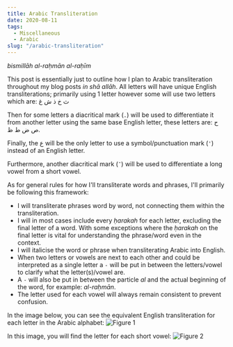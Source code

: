 ```yaml
---
title: Arabic Transliteration
date: 2020-08-11
tags:
  - Miscellaneous
  - Arabic
slug: "/arabic-transliteration"
---
```


*bismillāh al-raḥmān al-raḥīm*

This post is essentially just to outline how I plan to Arabic transliteration throughout my blog posts *in shā allāh*. All letters will have unique English transliterations; primarily using 1 letter however some will use two letters which are: ث خ ذ ش غ

Then for some letters a diacritical mark (`.`) will be used to differentiate it from another letter using the same base English letter, these letters are: ح ص ض ط ظ.

Finally, the ع will be the only letter to use a symbol/punctuation mark (`'`) instead of an English letter.

Furthermore, another diacritical mark (`¯`) will be used to differentiate a long vowel from a short vowel.

As for general rules for how I'll transliterate words and phrases, I'll primarily be following this framework:
- I will transliterate phrases word by word, not connecting them within the transliteration.
- I will in most cases include every *ḥarakah* for each letter, excluding the final letter of a word. With some exceptions where the *ḥarakah* on the final letter is vital for understanding the phrase/word even in the context.
- I will italicise the word or phrase when transliterating Arabic into English.
- When two letters or vowels are next to each other and could be interpreted as a single letter a `-` will be put in between the letters/vowel to clarify what the letter(s)/vowel are.
- A `-` will also be put in between the particle *al* and the actual beginning of the word, for example: *al-raḥmān*.
- The letter used for each vowel will always remain consistent to prevent confusion.

In the image below, you can see the equivalent English transliteration for each letter in the Arabic alphabet:
![Figure 1](figure1.png)

In this image, you will find the letter for each short vowel:
![Figure 2](figure2.png)